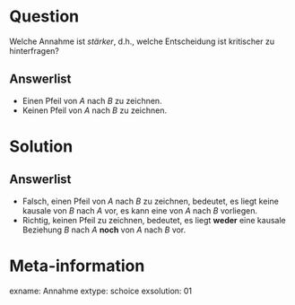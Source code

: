 Question
========

Welche Annahme ist *stärker*, d.h., welche Entscheidung ist kritischer zu hinterfragen?

Answerlist
----------
* Einen Pfeil von $A$ nach $B$ zu zeichnen.
* Keinen Pfeil von $A$ nach $B$ zu zeichnen.

Solution
========

Answerlist
----------
* Falsch, einen Pfeil von $A$ nach $B$ zu zeichnen, bedeutet, es liegt keine kausale von $B$ nach $A$ vor, es kann eine von $A$ nach $B$ vorliegen.
* Richtig, keinen Pfeil zu zeichnen, bedeutet, es liegt **weder** eine kausale Beziehung $B$ nach $A$ **noch** von $A$ nach $B$ vor.


Meta-information
================
exname: Annahme
extype: schoice
exsolution: 01